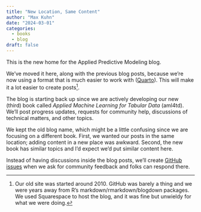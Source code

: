 ```yaml
---
title: "New Location, Same Content"
author: "Max Kuhn"
date: "2024-03-01"
categories:
  - books
  - blog
draft: false
---
```


This is the new home for the Applied Predictive Modeling blog. 

We've moved it here, along with the previous blog posts, because we’re now using a format that is much easier to work with ([Quarto](https://quarto.org/)). This will make it a lot easier to create posts^[Our old site was started around 2010. GitHub was barely a thing and we were years away from R’s markdown/rmarkdown/blogdown packages. We used Squarespace to host the blog, and it was fine but unwieldy for what we were doing.].

The blog is starting back up since we are actively developing our new (third) book called _Applied Machine Learning for Tabular Data_ (aml4td). We'll post progress updates, requests for community help, discussions of technical matters, and other topics. 

We kept the old blog name, which might be a little confusing since we are focusing on a different book. First, we wanted our posts in the same location; adding content in a new place was awkward. Second, the new book has similar topics and I’d expect we’d put similar content here. 

Instead of having discussions inside the blog posts, we’ll create [GitHub issues](https://github.com/aml4td/blog/issues) when we ask for community feedback and folks can respond there. 

